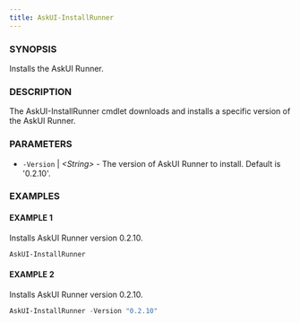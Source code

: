 ```yaml
---
title: AskUI-InstallRunner
---
```



### SYNOPSIS

Installs the AskUI Runner.

### DESCRIPTION

The AskUI-InstallRunner cmdlet downloads and installs a specific version of the AskUI Runner.

### PARAMETERS

- `-Version` | _&lt;String&gt;_ - The version of AskUI Runner to install. Default is '0.2.10'.

### EXAMPLES

#### EXAMPLE 1

Installs AskUI Runner version 0.2.10.

```powershell
AskUI-InstallRunner
```
 
#### EXAMPLE 2

Installs AskUI Runner version 0.2.10.

```powershell
AskUI-InstallRunner -Version "0.2.10"
```

